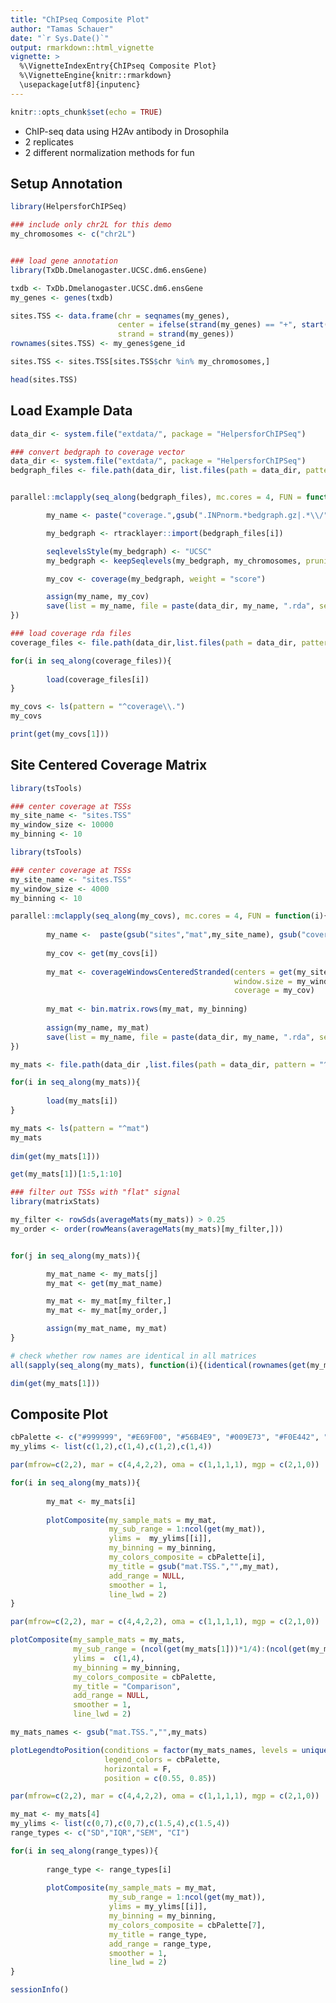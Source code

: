```yaml
---
title: "ChIPseq Composite Plot"
author: "Tamas Schauer"
date: "`r Sys.Date()`"
output: rmarkdown::html_vignette
vignette: >
  %\VignetteIndexEntry{ChIPseq Composite Plot}
  %\VignetteEngine{knitr::rmarkdown}
  \usepackage[utf8]{inputenc}
---
```


<style>
pre {
  overflow-x: auto;
}
pre code {
  word-wrap: normal;
  white-space: pre;
}
</style>

```r
knitr::opts_chunk$set(echo = TRUE)
```

* ChIP-seq data using H2Av antibody in Drosophila
* 2 replicates
* 2 different normalization methods for fun

## Setup Annotation

```r
library(HelpersforChIPSeq)

### include only chr2L for this demo 
my_chromosomes <- c("chr2L")


### load gene annotation
library(TxDb.Dmelanogaster.UCSC.dm6.ensGene)

txdb <- TxDb.Dmelanogaster.UCSC.dm6.ensGene
my_genes <- genes(txdb)

sites.TSS <- data.frame(chr = seqnames(my_genes),
                        center = ifelse(strand(my_genes) == "+", start(my_genes), end(my_genes)),
                        strand = strand(my_genes))
rownames(sites.TSS) <- my_genes$gene_id

sites.TSS <- sites.TSS[sites.TSS$chr %in% my_chromosomes,]
```

```r
head(sites.TSS)
```


## Load Example Data

```r
data_dir <- system.file("extdata/", package = "HelpersforChIPSeq")
```


```r
### convert bedgraph to coverage vector
data_dir <- system.file("extdata/", package = "HelpersforChIPSeq")
bedgraph_files <- file.path(data_dir, list.files(path = data_dir, pattern = ".bedgraph.gz$"))


parallel::mclapply(seq_along(bedgraph_files), mc.cores = 4, FUN = function(i){

        my_name <- paste("coverage.",gsub(".INPnorm.*bedgraph.gz|.*\\/","",bedgraph_files[i]), sep="")

        my_bedgraph <- rtracklayer::import(bedgraph_files[i])

        seqlevelsStyle(my_bedgraph) <- "UCSC"
        my_bedgraph <- keepSeqlevels(my_bedgraph, my_chromosomes, pruning.mode = "coarse")

        my_cov <- coverage(my_bedgraph, weight = "score")

        assign(my_name, my_cov)
        save(list = my_name, file = paste(data_dir, my_name, ".rda", sep=""))
})

```

```r
### load coverage rda files
coverage_files <- file.path(data_dir,list.files(path = data_dir, pattern = "^coverage..*rda"))

for(i in seq_along(coverage_files)){
        
        load(coverage_files[i])
}

my_covs <- ls(pattern = "^coverage\\.")
my_covs

print(get(my_covs[1]))
```



## Site Centered Coverage Matrix

```r
library(tsTools)

### center coverage at TSSs
my_site_name <- "sites.TSS"
my_window_size <- 10000
my_binning <- 10
```


```r
library(tsTools)

### center coverage at TSSs
my_site_name <- "sites.TSS"
my_window_size <- 4000
my_binning <- 10

parallel::mclapply(seq_along(my_covs), mc.cores = 4, FUN = function(i){
        
        my_name <-  paste(gsub("sites","mat",my_site_name), gsub("coverage.","", my_covs[i]), sep=".")
        
        my_cov <- get(my_covs[i])
        
        my_mat <- coverageWindowsCenteredStranded(centers = get(my_site_name),
                                                  window.size = my_window_size,
                                                  coverage = my_cov)
        
        my_mat <- bin.matrix.rows(my_mat, my_binning)
        
        assign(my_name, my_mat)
        save(list = my_name, file = paste(data_dir, my_name, ".rda", sep=""))
})
```

```r
my_mats <- file.path(data_dir ,list.files(path = data_dir, pattern = "^mat"))

for(i in seq_along(my_mats)){
        
        load(my_mats[i])
}

my_mats <- ls(pattern = "^mat")
my_mats
       
dim(get(my_mats[1]))

get(my_mats[1])[1:5,1:10] 
```

```r
### filter out TSSs with "flat" signal
library(matrixStats)

my_filter <- rowSds(averageMats(my_mats)) > 0.25
my_order <- order(rowMeans(averageMats(my_mats)[my_filter,]))


for(j in seq_along(my_mats)){

        my_mat_name <- my_mats[j]
        my_mat <- get(my_mat_name)

        my_mat <- my_mat[my_filter,]
        my_mat <- my_mat[my_order,]

        assign(my_mat_name, my_mat)
}

# check whether row names are identical in all matrices
all(sapply(seq_along(my_mats), function(i){(identical(rownames(get(my_mats[length(my_mats)])), rownames(get(my_mats[i]))))}))

dim(get(my_mats[1]))
```


## Composite Plot

```r
cbPalette <- c("#999999", "#E69F00", "#56B4E9", "#009E73", "#F0E442", "#0072B2", "#D55E00", "#CC79A7")
my_ylims <- list(c(1,2),c(1,4),c(1,2),c(1,4))

par(mfrow=c(2,2), mar = c(4,4,2,2), oma = c(1,1,1,1), mgp = c(2,1,0))

for(i in seq_along(my_mats)){
        
        my_mat <- my_mats[i]
        
        plotComposite(my_sample_mats = my_mat, 
                      my_sub_range = 1:ncol(get(my_mat)), 
                      ylims =  my_ylims[[i]], 
                      my_binning = my_binning, 
                      my_colors_composite = cbPalette[i], 
                      my_title = gsub("mat.TSS.","",my_mat),
                      add_range = NULL, 
                      smoother = 1, 
                      line_lwd = 2)  
}


```
   


```r
par(mfrow=c(2,2), mar = c(4,4,2,2), oma = c(1,1,1,1), mgp = c(2,1,0))

plotComposite(my_sample_mats = my_mats, 
              my_sub_range = (ncol(get(my_mats[1]))*1/4):(ncol(get(my_mats[1]))*3/4), 
              ylims =  c(1,4), 
              my_binning = my_binning, 
              my_colors_composite = cbPalette, 
              my_title = "Comparison",
              add_range = NULL, 
              smoother = 1, 
              line_lwd = 2)  

my_mats_names <- gsub("mat.TSS.","",my_mats)

plotLegendtoPosition(conditions = factor(my_mats_names, levels = unique(my_mats_names)),
                     legend_colors = cbPalette, 
                     horizontal = F,
                     position = c(0.55, 0.85))
```


```r
par(mfrow=c(2,2), mar = c(4,4,2,2), oma = c(1,1,1,1), mgp = c(2,1,0))

my_mat <- my_mats[4]
my_ylims <- list(c(0,7),c(0,7),c(1.5,4),c(1.5,4))
range_types <- c("SD","IQR","SEM", "CI")

for(i in seq_along(range_types)){
        
        range_type <- range_types[i]
        
        plotComposite(my_sample_mats = my_mat, 
                      my_sub_range = 1:ncol(get(my_mat)), 
                      ylims = my_ylims[[i]], 
                      my_binning = my_binning, 
                      my_colors_composite = cbPalette[7], 
                      my_title = range_type,
                      add_range = range_type, 
                      smoother = 1, 
                      line_lwd = 2)  
}


```

```r
sessionInfo()
```



